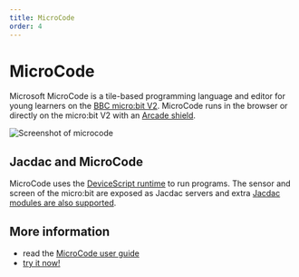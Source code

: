 ```yaml
---
title: MicroCode
order: 4
---
```


# MicroCode

Microsoft MicroCode is a tile-based programming language and editor for young learners on the [BBC micro:bit V2](https://microbit.org). MicroCode runs in the browser or directly on the micro:bit V2 with an [Arcade shield](https://www.kittenbot.cc/products/newbit-arcade-shield).

![Screenshot of microcode](./microcode/sample_head_or_tail.png)

## Jacdac and MicroCode

MicroCode uses the [DeviceScript runtime](https://aka.ms/devicescript) to run programs. The sensor and screen of the micro:bit are exposed as Jacdac servers and extra [Jacdac modules are also supported](https://microsoft.github.io/microcode/docs/manual#accessories).

## More information

-   read the [MicroCode user guide](https://microsoft.github.io/microcode/docs/manual)
-   [try it now!](https://aka.ms/microcode)
